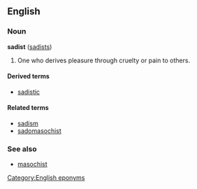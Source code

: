 ==English==
===Noun===
'''sadist''' ([[sadists]])

#One who derives pleasure through cruelty or pain to others.

====Derived terms====
*[[sadistic]]

====Related terms====
*[[sadism]]
*[[sadomasochist]]

===See also===
*[[masochist]]

[[Category:English eponyms]]